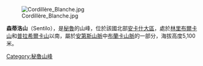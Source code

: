 [[Image:Cordillère_Blanche.jpg|right]]

{{Coord|8|55|56|S|77|36|8|W|display=title}}

'''森蒂洛山'''（Sentilo），是[[秘魯|秘魯]]的山峰，位於該國北部[[安卡什大區|安卡什大區]]，處於[[林里布爾卡山|林里布爾卡山]]和[[普拉希爾卡山|普拉希爾卡山]]以南，屬於[[安第斯山脈|安第斯山脈]]中[[布蘭卡山脈|布蘭卡山脈]]的一部分，海拔高度5,100米。

{{Peru-geo-stub}}
[[Category:秘魯山峰|Category:秘魯山峰]]